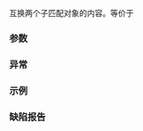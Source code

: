 {{cpp/regex/sub_match/title|swap}}
{{cpp/regex/sub_match/navbar}}
{{ddcl|since=c++11|
void swap( sub_match&amp; s ) noexcept(/* 见下文 */);
}}

互换两个子匹配对象的内容。等价于

{{c multi|
this-&gt;pair&lt;BidirIt, BidirIt&gt;::swap(s);|
std::swap(matched, s.matched);
}}

===参数===
{{par begin}}
{{par|s|要交换的 {{tt|sub_match}}}}
{{par hreq}}
{{par req named|BidirIt|LegacySwappable}}
{{par end}}

===异常===
{{noexcept|std::is_nothrow_swappable_v&lt;BidirIt&gt;}}

===示例===
{{example
|code=
#include &lt;cassert&gt;
#include &lt;iostream&gt;
#include &lt;regex&gt;

int main()
{
    const char* s = "Quick red cat";
    std::sub_match&lt;const char*&gt; x, y;

    x.first = &amp;s[0];
    x.second = &amp;s[5];
    x.matched = false;

    y.first = &amp;s[012];
    y.second = &amp;s[13];
    y.matched = true;

    std::cout &lt;&lt; "swap 前:\n";
    std::cout &lt;&lt; "x.str() = [" &lt;&lt; x.str() &lt;&lt; "]\n";
    std::cout &lt;&lt; "y.str() = [" &lt;&lt; y.str() &lt;&lt; "]\n";
    assert(!x.matched and y.matched);

    x.swap(y);

    std::cout &lt;&lt; "swap 后:\n";
    std::cout &lt;&lt; "x.str() = [" &lt;&lt; x.str() &lt;&lt; "]\n";
    std::cout &lt;&lt; "y.str() = [" &lt;&lt; y.str() &lt;&lt; "]\n";
    assert(x.matched and !y.matched);
}
|output=
swap 前:
x.str() = []
y.str() = [cat]
swap 后:
x.str() = [cat]
y.str() = []
}}

===缺陷报告===
{{dr list begin}}
{{dr list item|wg=lwg|dr=3204|std=C++11
|before={{lc|std::sub_match}} 曾继承于 {{c|std::pair::swap(pair&amp;)}} 而导致切片
|after=添加 {{c|std::sub_match::swap(sub_match&amp;)}}
}}
{{dr list end}}

{{langlinks|de|en|es|fr|it|ja|pt|ru}}